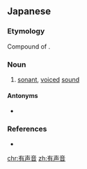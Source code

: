 ==Japanese==
{{ja-kanjitab|ゆう|せい|おん|yomi=on}}
{{wikipedia|Sonant}}

===Etymology===
Compound of {{compound|lang=ja|sort=ゆうせいおと|有声|tr1=yūsei|t1=[[voiced]]|音|tr2=on|t2=[[sound]]}}.

===Noun===
{{ja-noun|ゆうせいおん}}

# {{lb|ja|phonetics|sort=ゆうせいおん}} [[sonant]], [[voiced]] [[sound]]

====Antonyms====
* {{ja-r|無声音|むせいおん}}

===References===
* {{R:Shogakukan}}

[[chr:有声音]]
[[zh:有声音]]